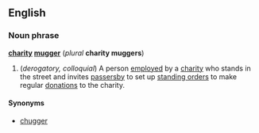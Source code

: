 ==English==
===Noun phrase===
'''[[charity]] [[mugger]]''' (''plural'' '''charity muggers''')

#(''derogatory, colloquial'') A person [[employ]]ed by a [[charity]] who stands in the street and invites [[passerby|passersby]] to set up [[standing order]]s to make regular [[donation]]s to the charity.

====Synonyms====
*[[chugger]]